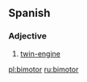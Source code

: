 ==Spanish==

===Adjective===
{{es-adj|pl=bimotores}}

# [[twin-engine]]

[[pl:bimotor]]
[[ru:bimotor]]